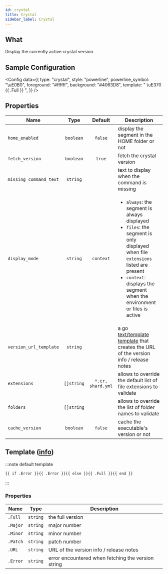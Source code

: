 ```yaml
---
id: crystal
title: Crystal
sidebar_label: Crystal
---
```


## What

Display the currently active crystal version.

## Sample Configuration


<Config
  data={{
    type: "crystal",
    style: "powerline",
    powerline_symbol: "\uE0B0",
    foreground: "#ffffff",
    background: "#4063D8",
    template: " \uE370 {{ .Full }} ",
  }}
/>

## Properties

| Name                   | Type       | Default           | Description                                                                                                                                                                                                                          |
| ---------------------- | :--------: | :---------------: | ------------------------------------------------------------------------------------------------------------------------------------------------------------------------------------------------------------------------------------ |
| `home_enabled`         | `boolean`  | `false`           | display the segment in the HOME folder or not                                                                                                                                                                                        |
| `fetch_version`        | `boolean`  | `true`            | fetch the crystal version                                                                                                                                                                                                            |
| `missing_command_text` | `string`   |                   | text to display when the command is missing                                                                                                                                                                                          |
| `display_mode`         | `string`   | `context`         | <ul><li>`always`: the segment is always displayed</li><li>`files`: the segment is only displayed when file `extensions` listed are present</li><li>`context`: displays the segment when the environment or files is active</li></ul> |
| `version_url_template` | `string`   |                   | a go [text/template][go-text-template] [template][templates] that creates the URL of the version info / release notes                                                                                                                |
| `extensions`           | `[]string` | `*.cr, shard.yml` | allows to override the default list of file extensions to validate                                                                                                                                                                   |
| `folders`              | `[]string` |                   | allows to override the list of folder names to validate                                                                                                                                                                              |
| `cache_version`        | `boolean`  | `false`           | cache the executable's version or not                                                                                                                                                                                                |

## Template ([info][templates])

:::note default template

```template
{{ if .Error }}{{ .Error }}{{ else }}{{ .Full }}{{ end }}
```

:::

### Properties

| Name     | Type     | Description                                        |
| -------- | -------- | -------------------------------------------------- |
| `.Full`  | `string` | the full version                                   |
| `.Major` | `string` | major number                                       |
| `.Minor` | `string` | minor number                                       |
| `.Patch` | `string` | patch number                                       |
| `.URL`   | `string` | URL of the version info / release notes            |
| `.Error` | `string` | error encountered when fetching the version string |

[go-text-template]: https://golang.org/pkg/text/template/
[templates]: /docs/configuration/templates
